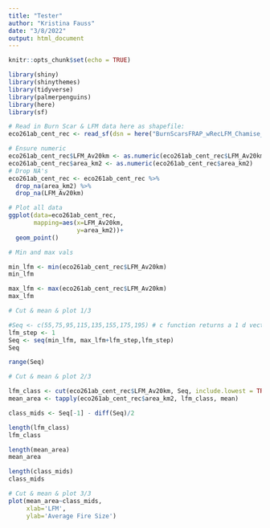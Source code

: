 ```yaml
---
title: "Tester"
author: "Kristina Fauss"
date: "3/8/2022"
output: html_document
---
```


```r
knitr::opts_chunk$set(echo = TRUE)
```

```r
library(shiny)
library(shinythemes)
library(tidyverse)
library(palmerpenguins)
library(here)
library(sf)
```


```r
# Read in Burn Scar & LFM data here as shapefile:
eco261ab_cent_rec <- read_sf(dsn = here("BurnScarsFRAP_wRecLFM_Chamise_CentEco261AB_Refined022021"))

```

```r
# Ensure numeric
eco261ab_cent_rec$LFM_Av20km <- as.numeric(eco261ab_cent_rec$LFM_Av20km)
eco261ab_cent_rec$area_km2 <- as.numeric(eco261ab_cent_rec$area_km2)
# Drop NA's
eco261ab_cent_rec <- eco261ab_cent_rec %>%
  drop_na(area_km2) %>%
  drop_na(LFM_Av20km)
```

```r
# Plot all data
ggplot(data=eco261ab_cent_rec, 
       mapping=aes(x=LFM_Av20km,
                   y=area_km2))+
  geom_point()
```

```r
# Min and max vals

min_lfm <- min(eco261ab_cent_rec$LFM_Av20km)
min_lfm

max_lfm <- max(eco261ab_cent_rec$LFM_Av20km)
max_lfm
```


```r
# Cut & mean & plot 1/3

#Seq <- c(55,75,95,115,135,155,175,195) # c function returns a 1 d vector array
lfm_step <- 1
Seq <- seq(min_lfm, max_lfm+lfm_step,lfm_step)
Seq
```

```r
range(Seq)
```


```r
# Cut & mean & plot 2/3

lfm_class <- cut(eco261ab_cent_rec$LFM_Av20km, Seq, include.lowest = TRUE)
mean_area <- tapply(eco261ab_cent_rec$area_km2, lfm_class, mean)

class_mids <- Seq[-1] - diff(Seq)/2
```

```r
length(lfm_class)
lfm_class
```


```r
length(mean_area)
mean_area
```

```r
length(class_mids)
class_mids
```


```r
# Cut & mean & plot 3/3
plot(mean_area~class_mids,
     xlab='LFM',
     ylab='Average Fire Size')
```


